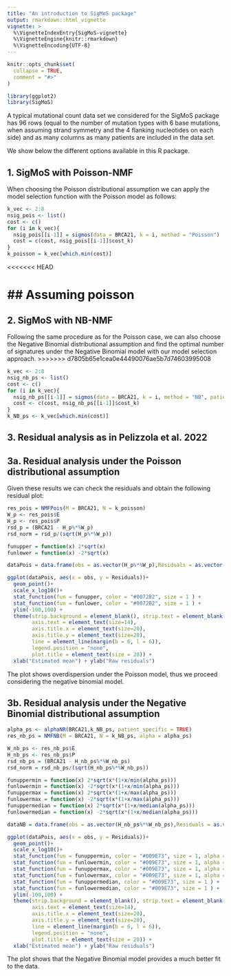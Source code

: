 ```yaml
---
title: "An introduction to SigMoS package"
output: rmarkdown::html_vignette
vignette: >
  %\VignetteIndexEntry{SigMoS-vignette}
  %\VignetteEngine{knitr::rmarkdown}
  %\VignetteEncoding{UTF-8}
---
```


```r
knitr::opts_chunk$set(
  collapse = TRUE,
  comment = "#>"
)
```

```r
library(ggplot2)
library(SigMoS)
```

A typical mutational count data set we considered for the SigMoS package has 96 rows (equal to the number of mutation types with 6 base mutations, when assuming strand symmetry and the 4 flanking nucleotides on each side) and as many columns as many patients are included in the data set. 

We show below the different options available in this R package. 

## 1. SigMoS with Poisson-NMF
When choosing the Poisson distributional assumption we can apply the model selection function with the Poisson model as follows:
```r
k_vec <- 2:8
nsig_pois <- list()
cost <- c()
for (i in k_vec){
  nsig_pois[[i-1]] = sigmos(data = BRCA21, k = i, method = "Poisson")
  cost = c(cost, nsig_pois[[i-1]]$cost_k)
}
k_poisson = k_vec[which.min(cost)]
```

<<<<<<< HEAD


## Assuming poisson
=======
## 2. SigMoS with NB-NMF
Following the same procedure as for the Poisson case, we can also choose the Negative Binomial distributional assumption and find the optimal number of signatures under the Negative Binomial model with our model selection approach.
>>>>>>> d7805b65e1cea0e44490076ae5b7d74603995008

```r
k_vec <- 2:8
nsig_nb_ps <- list()
cost <- c()
for (i in k_vec){
  nsig_nb_ps[[i-1]] = sigmos(data = BRCA21, k = i, method = "NB", patient_specific = TRUE)
  cost <- c(cost, nsig_nb_ps[[i-1]]$cost_k)
}
k_NB_ps <- k_vec[which.min(cost)]
```

## 3. Residual analysis as in Pelizzola et al. 2022
## 3a. Residual analysis under the Poisson distributional assumption
Given these results we can check the residuals and obtain the following residual plot:

```r
res_pois = NMFPois(M = BRCA21, N = k_poisson)
W_p <- res_pois$E
H_p <- res_pois$P
rsd_p = (BRCA21 - H_p%*%W_p)
rsd_norm = rsd_p/(sqrt(H_p%*%W_p))

funupper = function(x) 2*sqrt(x)
funlower = function(x) -2*sqrt(x)

dataPois = data.frame(obs = as.vector(H_p%*%W_p),Residuals = as.vector(rsd_p), residual_norm = as.vector(rsd_norm))

ggplot(dataPois, aes(x = obs, y = Residuals))+
  geom_point()+
  scale_x_log10()+
  stat_function(fun = funupper, color = "#0072B2", size = 1 ) + 
  stat_function(fun = funlower, color = "#0072B2", size = 1 ) +
  ylim(-100,100) + 
  theme(strip.background = element_blank(), strip.text = element_blank(),
        axis.text = element_text(size=14),
        axis.title.x = element_text(size=20),
        axis.title.y = element_text(size=20),
        line = element_line(margin(b = 6, l = 6)), 
        legend.position = "none", 
        plot.title = element_text(size = 20)) +
  xlab("Estimated mean") + ylab("Raw residuals")

```

The plot shows overdispersion under the Poisson model, thus we proceed considering the negative binomial model. 

## 3b. Residual analysis under the Negative Binomial distributional assumption

```r
alpha_ps <- alphaNR(BRCA21,k_NB_ps, patient_specific = TRUE)
res_nb_ps = NMFNB(M = BRCA21, N = k_NB_ps, alpha = alpha_ps)

W_nb_ps <- res_nb_ps$E
H_nb_ps <- res_nb_ps$P
rsd_nb_ps = (BRCA21 - H_nb_ps%*%W_nb_ps)
rsd_norm = rsd_nb_ps/(sqrt(H_nb_ps%*%W_nb_ps))

funuppermin = function(x) 2*sqrt(x*(1+x/min(alpha_ps)))
funlowermin = function(x) -2*sqrt(x*(1+x/min(alpha_ps)))
funuppermax = function(x) 2*sqrt(x*(1+x/max(alpha_ps)))
funlowermax = function(x) -2*sqrt(x*(1+x/max(alpha_ps)))
funuppermedian = function(x) 2*sqrt(x*(1+x/median(alpha_ps)))
funlowermedian = function(x) -2*sqrt(x*(1+x/median(alpha_ps)))

dataNB = data.frame(obs = as.vector(H_nb_ps%*%W_nb_ps),Residuals = as.vector(rsd_nb_ps), residual_norm = as.vector(rsd_norm))

ggplot(dataPois, aes(x = obs, y = Residuals))+
  geom_point()+
  scale_x_log10()+
  stat_function(fun = funuppermin, color = "#009E73", size = 1, alpha = 0.5) + 
  stat_function(fun = funlowermin, color = "#009E73", size = 1, alpha = 0.5) +
  stat_function(fun = funuppermax, color = "#009E73", size = 1, alpha = 0.5 ) + 
  stat_function(fun = funlowermax, color = "#009E73", size = 1, alpha = 0.5 ) +
  stat_function(fun = funuppermedian, color = "#009E73", size = 1 ) + 
  stat_function(fun = funlowermedian, color = "#009E73", size = 1 ) +
  ylim(-100,100) + 
  theme(strip.background = element_blank(), strip.text = element_blank(),
        axis.text = element_text(size=14),
        axis.title.x = element_text(size=20),
        axis.title.y = element_text(size=20),
        line = element_line(margin(b = 6, l = 6)), 
        legend.position = "none", 
        plot.title = element_text(size = 20)) +
  xlab("Estimated mean") + ylab("Raw residuals")
```

The plot shows that the Negative Binomial model provides a much better fit to the data. 
